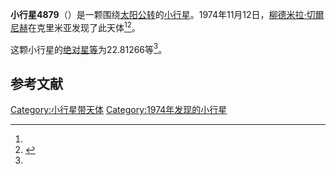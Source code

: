 {{Infobox planet
| bgcolour = #FFFFC0
| name = 4879 Zykina
| symbol = 
| image = 
| caption = 
| discovery = yes
| discovery_ref = 
| discoverer = [[柳德米拉·切爾尼赫|柳德米拉·切爾尼赫]]
| discovery_site = [[克里米亚|克里米亚]] 
| discovered = 1974年11月12日
| designations = yes
| mp_name = 
| named_after = 
| alt_names = 1974 VG/ 1976 DV
| mp_category = [[主带小行星|主带小行星]]
| orbit_ref = <ref name="a">[http://ssd.jpl.nasa.gov/sbdb.cgi?sstr=4879 4879 Zykina] {{Wayback|url=http://ssd.jpl.nasa.gov/sbdb.cgi?sstr=4879 |date=20201124010951 }}，小行星數據庫瀏覽器（JPL Small-Body Database Browser）－[[美国国家航空航天局|美国国家航空航天局]]喷气推进实验室</ref>
| epoch = 2456400.5 (2013年4月18日更新)
| aphelion = {{convert|3.4606524|AU|km|3|abbr=on|lk=out}}
| perihelion = {{convert|2.8666514|AU|km|3|abbr=on}}
| semimajor = {{convert|3.1636519|AU|km|3|abbr=on}}
| eccentricity = 0.093879
| period = 2055.329469 [[日|日]]<br />5.63[[儒略年|儒略年]]
| avg_speed = 
| inclination = 10.29253
| asc_node = 49.31596
| mean_anomaly = 
| arg_peri = 22.81266
| satellites = 
| physical_characteristics = yes
| dimensions = 
| mass = 
| density = 
| surface_grav = 
| escape_velocity = 
| sidereal_day = 
| axial_tilt = 
| pole_ecliptic_lat = 
| pole_ecliptic_lon = 
| albedo = 
| temperatures= 
| temp_name1 = 
| mean_temp_1 = 
| max_temp_1 = 
| temp_name2 = 
| max_temp_2 = 
| spectral_type = 
| abs_magnitude = 22.81266
}}

'''小行星4879'''（{{lang-en|4879 Zykina}}）是一颗围绕[[太阳|太阳]][[公转|公转]]的[[小行星|小行星]]。1974年11月12日，[[柳德米拉·切爾尼赫|柳德米拉·切爾尼赫]]在克里米亚发现了此天体<ref name="a" /><ref>{{cite news|title=小行星列表|url=http://cfa-www.harvard.edu/iau/lists/NumberedMPs.txt|accessdate=2013-07-08|newspaper=哈佛大学|archive-date=2008-05-17|archive-url=https://web.archive.org/web/20080517010638/http://cfa-www.harvard.edu/iau/lists/NumberedMPs.txt|dead-url=no}}</ref>。

这颗小行星的[[绝对星等|绝对星等]]为22.81266等<ref name="a" />。

==参考文献==
{{reflist}}
{{Minor Planet Number|[[小行星4878|小行星4878]]|[[小行星4880|小行星4880]]}}

{{小天体}}

[[Category:小行星带天体|Category:小行星带天体]]
[[Category:1974年发现的小行星|Category:1974年发现的小行星]]

{{asteroid-stub}}